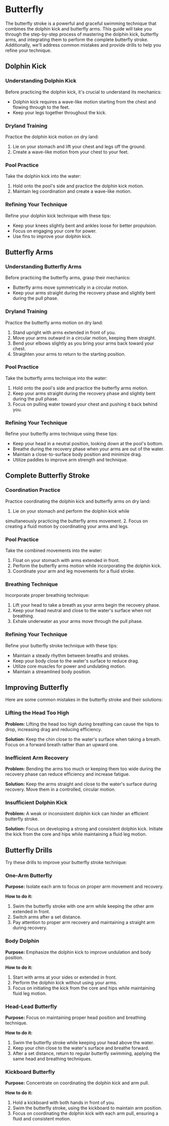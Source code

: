 # Butterfly

The butterfly stroke is a powerful and graceful swimming technique that combines the dolphin kick and butterfly arms. This guide will take you through the step-by-step process of mastering the dolphin kick, butterfly arms, and integrating them to perform the complete butterfly stroke. Additionally, we'll address common mistakes and provide drills to help you refine your technique.

## Dolphin Kick

### Understanding Dolphin Kick

Before practicing the dolphin kick, it's crucial to understand its mechanics:

- Dolphin kick requires a wave-like motion starting from the chest and flowing through to the feet.
- Keep your legs together throughout the kick.

### Dryland Training

Practice the dolphin kick motion on dry land:

1. Lie on your stomach and lift your chest and legs off the ground.
2. Create a wave-like motion from your chest to your feet.

### Pool Practice

Take the dolphin kick into the water:

1. Hold onto the pool's side and practice the dolphin kick motion.
2. Maintain leg coordination and create a wave-like motion.

### Refining Your Technique

Refine your dolphin kick technique with these tips:

- Keep your knees slightly bent and ankles loose for better propulsion.
- Focus on engaging your core for power.
- Use fins to improve your dolphin kick.

## Butterfly Arms

### Understanding Butterfly Arms

Before practicing the butterfly arms, grasp their mechanics:

- Butterfly arms move symmetrically in a circular motion.
- Keep your arms straight during the recovery phase and slightly bent during the pull phase.

### Dryland Training

Practice the butterfly arms motion on dry land:

1. Stand upright with arms extended in front of you.
2. Move your arms outward in a circular motion, keeping them straight.
3. Bend your elbows slightly as you bring your arms back toward your chest.
4. Straighten your arms to return to the starting position.

### Pool Practice

Take the butterfly arms technique into the water:

1. Hold onto the pool's side and practice the butterfly arms motion.
2. Keep your arms straight during the recovery phase and slightly bent during the pull phase.
3. Focus on pulling water toward your chest and pushing it back behind you.

### Refining Your Technique

Refine your butterfly arms technique using these tips:

- Keep your head in a neutral position, looking down at the pool's bottom.
- Breathe during the recovery phase when your arms are out of the water.
- Maintain a close-to-surface body position and minimize drag.
- Utilize paddles to improve arm strength and technique.

## Complete Butterfly Stroke

### Coordination Practice

Practice coordinating the dolphin kick and butterfly arms on dry land:

1. Lie on your stomach and perform the dolphin kick while

 simultaneously practicing the butterfly arms movement.
2. Focus on creating a fluid motion by coordinating your arms and legs.

### Pool Practice

Take the combined movements into the water:

1. Float on your stomach with arms extended in front.
2. Perform the butterfly arms motion while incorporating the dolphin kick.
3. Coordinate your arm and leg movements for a fluid stroke.

### Breathing Technique

Incorporate proper breathing technique:

1. Lift your head to take a breath as your arms begin the recovery phase.
2. Keep your head neutral and close to the water's surface when not breathing.
3. Exhale underwater as your arms move through the pull phase.

### Refining Your Technique

Refine your butterfly stroke technique with these tips:

- Maintain a steady rhythm between breaths and strokes.
- Keep your body close to the water's surface to reduce drag.
- Utilize core muscles for power and undulating motion.
- Maintain a streamlined body position.

## Improving Butterfly

Here are some common mistakes in the butterfly stroke and their solutions:

### Lifting the Head Too High

**Problem:** Lifting the head too high during breathing can cause the hips to drop, increasing drag and reducing efficiency.

**Solution:** Keep the chin close to the water's surface when taking a breath. Focus on a forward breath rather than an upward one.

### Inefficient Arm Recovery

**Problem:** Bending the arms too much or keeping them too wide during the recovery phase can reduce efficiency and increase fatigue.

**Solution:** Keep the arms straight and close to the water's surface during recovery. Move them in a controlled, circular motion.

### Insufficient Dolphin Kick

**Problem:** A weak or inconsistent dolphin kick can hinder an efficient butterfly stroke.

**Solution:** Focus on developing a strong and consistent dolphin kick. Initiate the kick from the core and hips while maintaining a fluid leg motion.

## Butterfly Drills
Try these drills to improve your butterfly stroke technique:

### One-Arm Butterfly

**Purpose:** Isolate each arm to focus on proper arm movement and recovery.

**How to do it:**

1. Swim the butterfly stroke with one arm while keeping the other arm extended in front.
2. Switch arms after a set distance.
3. Pay attention to proper arm recovery and maintaining a straight arm during recovery.

### Body Dolphin

**Purpose:** Emphasize the dolphin kick to improve undulation and body position.

**How to do it:**

1. Start with arms at your sides or extended in front.
2. Perform the dolphin kick without using your arms.
3. Focus on initiating the kick from the core and hips while maintaining fluid leg motion.

### Head-Lead Butterfly

**Purpose:** Focus on maintaining proper head position and breathing technique.

**How to do it:**

1. Swim the butterfly stroke while keeping your head above the water.
2. Keep your chin close to the water's surface and breathe forward.
3. After a set distance, return to regular butterfly swimming, applying the same head and breathing techniques.

### Kickboard Butterfly

**Purpose:** Concentrate on coordinating the dolphin kick and arm pull.

**How to do it:**

1. Hold a kickboard with both hands in front of you.
2. Swim the butterfly stroke, using the kickboard to maintain arm position.
3. Focus on coordinating the dolphin kick with each arm pull, ensuring a fluid and consistent motion.